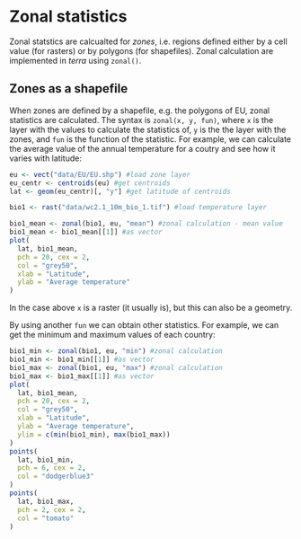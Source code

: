 # Zonal statistics

Zonal statstics are calcualted for _zones_, i.e. regions defined either by a cell value (for rasters) or by polygons (for shapefiles).
Zonal calculation are implemented in _terra_ using `zonal()`.

## Zones as a shapefile
When zones are defined by a shapefile, e.g. the polygons of EU, zonal statistics are calculated.
The syntax is `zonal(x, y, fun)`, 
where `x` is the layer with the values to calculate the statistics of,
`y` is the the layer with the zones,
and `fun` is the function of the statistic.
For example, we can calculate the average value of the annual temperature for a coutry and see how it varies with latitude:

```r
eu <- vect("data/EU/EU.shp") #load zone layer
eu_centr <- centroids(eu) #get centroids
lat <- geom(eu_centr)[, "y"] #get latitude of centroids

bio1 <- rast("data/wc2.1_10m_bio_1.tif") #load temperature layer

bio1_mean <- zonal(bio1, eu, "mean") #zonal calculation - mean value
bio1_mean <- bio1_mean[[1]] #as vector
plot(
  lat, bio1_mean,
  pch = 20, cex = 2, 
  col = "grey50",
  xlab = "Latitude",
  ylab = "Average temperature"
)
```
In the case above `x` is a raster (it usually is), but this can also be a geometry.

By using another `fun` we can obtain other statistics.
For example, we can get the minimum and maximum values of each country:
```r
bio1_min <- zonal(bio1, eu, "min") #zonal calculation
bio1_min <- bio1_min[[1]] #as vector
bio1_max <- zonal(bio1, eu, "max") #zonal calculation
bio1_max <- bio1_max[[1]] #as vector
plot(
  lat, bio1_mean,
  pch = 20, cex = 2, 
  col = "grey50",
  xlab = "Latitude",
  ylab = "Average temperature",
  ylim = c(min(bio1_min), max(bio1_max))
)
points(
  lat, bio1_min,
  pch = 6, cex = 2, 
  col = "dodgerblue3"
)
points(
  lat, bio1_max,
  pch = 2, cex = 2, 
  col = "tomato"
)
```
